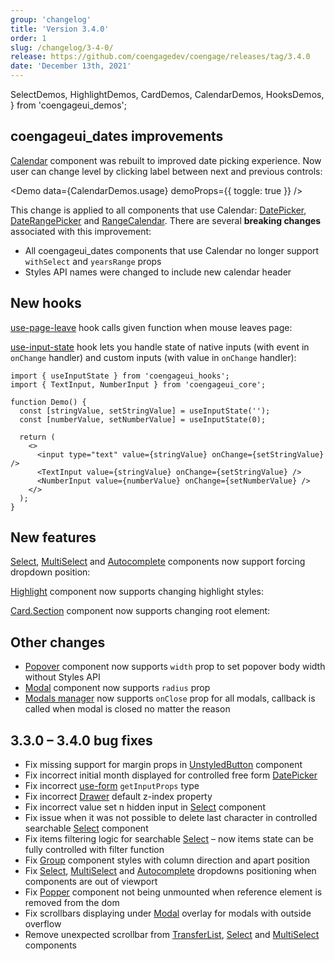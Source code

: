 ```yaml
---
group: 'changelog'
title: 'Version 3.4.0'
order: 1
slug: /changelog/3-4-0/
release: https://github.com/coengagedev/coengage/releases/tag/3.4.0
date: 'December 13th, 2021'
---
```


  SelectDemos,
  HighlightDemos,
  CardDemos,
  CalendarDemos,
  HooksDemos,
} from 'coengageui_demos';

## coengageui_dates improvements

[Calendar](https://coengage.dev/dates/calendar/) component was rebuilt to improved date picking experience.
Now user can change level by clicking label between next and previous controls:

<Demo data={CalendarDemos.usage} demoProps={{ toggle: true }} />

This change is applied to all components that use Calendar: [DatePicker](https://coengage.dev/dates/date-picker/), [DateRangePicker](https://coengage.dev/dates/date-picker/) and [RangeCalendar](https://coengage.dev/dates/calendar/).
There are several **breaking changes** associated with this improvement:

- All coengageui_dates components that use Calendar no longer support `withSelect` and `yearsRange` props
- Styles API names were changed to include new calendar header

## New hooks

[use-page-leave](https://coengage.dev/hooks/use-page-leave/) hook calls given function when mouse leaves page:

<Demo data={HooksDemos.usePageLeaveDemo} />

[use-input-state](https://coengage.dev/hooks/use-input-state/) hook lets you handle state of native inputs (with event in `onChange` handler) and custom inputs (with value in `onChange` handler):

```tsx
import { useInputState } from 'coengageui_hooks';
import { TextInput, NumberInput } from 'coengageui_core';

function Demo() {
  const [stringValue, setStringValue] = useInputState('');
  const [numberValue, setNumberValue] = useInputState(0);

  return (
    <>
      <input type="text" value={stringValue} onChange={setStringValue} />
      <TextInput value={stringValue} onChange={setStringValue} />
      <NumberInput value={numberValue} onChange={setNumberValue} />
    </>
  );
}
```

## New features

[Select](https://coengage.dev/core/select/), [MultiSelect](https://coengage.dev/core/multi-select/) and [Autocomplete](https://coengage.dev/core/autocomplete/)
components now support forcing dropdown position:

<Demo data={SelectDemos.flip} />

[Highlight](https://coengage.dev/core/highlight/) component now supports changing highlight styles:

<Demo data={HighlightDemos.styles} />

[Card.Section](https://coengage.dev/core/card/) component now supports changing root element:

<Demo data={CardDemos.linkSection} />

## Other changes

- [Popover](https://coengage.dev/core/popover/) component now supports `width` prop to set popover body width without Styles API
- [Modal](https://coengage.dev/core/modal/) component now supports `radius` prop
- [Modals manager](https://coengage.dev/others/modals/) now supports `onClose` prop for all modals, callback is called when modal is closed no matter the reason

## 3.3.0 – 3.4.0 bug fixes

- Fix missing support for margin props in [UnstyledButton](https://coengage.dev/core/button/#unstyled-button) component
- Fix incorrect initial month displayed for controlled free form [DatePicker](https://coengage.dev/dates/date-picker/)
- Fix incorrect [use-form](https://coengage.dev/hooks/use-form/) `getInputProps` type
- Fix incorrect [Drawer](https://coengage.dev/core/drawer/) default z-index property
- Fix incorrect value set n hidden input in [Select](https://coengage.dev/core/select/) component
- Fix issue when it was not possible to delete last character in controlled searchable [Select](https://coengage.dev/core/select/) component
- Fix items filtering logic for searchable [Select](https://coengage.dev/core/select/) – now items state can be fully controlled with filter function
- Fix [Group](https://coengage.dev/core/group/) component styles with column direction and apart position
- Fix [Select](https://coengage.dev/core/select/), [MultiSelect](https://coengage.dev/core/multi-select/) and [Autocomplete](https://coengage.dev/core/autocomplete/) dropdowns positioning when components are out of viewport
- Fix [Popper](https://coengage.dev/core/popper/) component not being unmounted when reference element is removed from the dom
- Fix scrollbars displaying under [Modal](https://coengage.dev/core/modal/) overlay for modals with outside overflow
- Remove unexpected scrollbar from [TransferList](https://coengage.dev/core/transfer-list/), [Select](https://coengage.dev/core/select/) and [MultiSelect](https://coengage.dev/core/multi-select/) components
